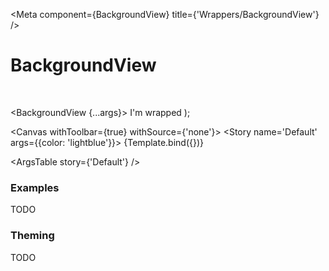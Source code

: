

<Meta
  component={BackgroundView}
  title={'Wrappers/BackgroundView'}
/>

# BackgroundView

<br/>

  <BackgroundView {...args}>
    <Box variant='card'>
      <Text>I'm wrapped</Text>
    </Box>
  </BackgroundView>
);

<Canvas withToolbar={true} withSource={'none'}>
  <Story name='Default' args={{color: 'lightblue'}}>
    {Template.bind({})}
  </Story>
</Canvas>

<ArgsTable story={'Default'} />

### Examples

TODO

### Theming

TODO
